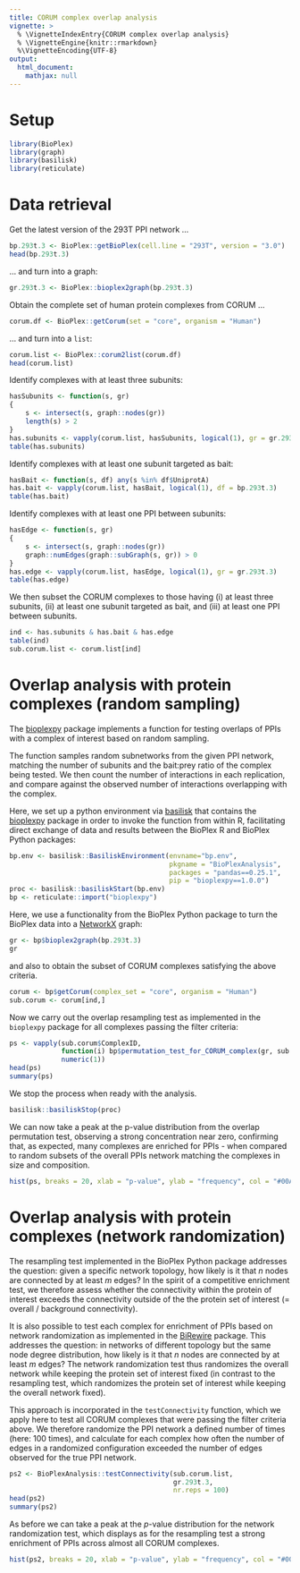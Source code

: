 ```yaml
---
title: CORUM complex overlap analysis
vignette: >
  % \VignetteIndexEntry{CORUM complex overlap analysis}
  % \VignetteEngine{knitr::rmarkdown}
  %\VignetteEncoding{UTF-8}
output:
  html_document:
    mathjax: null   
---
```


# Setup

```r
library(BioPlex)
library(graph)
library(basilisk)
library(reticulate)
```

# Data retrieval 

Get the latest version of the 293T PPI network ...

```r
bp.293t.3 <- BioPlex::getBioPlex(cell.line = "293T", version = "3.0")
head(bp.293t.3)
```

... and turn into a graph:

```r
gr.293t.3 <- BioPlex::bioplex2graph(bp.293t.3)
```

Obtain the complete set of human protein complexes from CORUM ...

```r
corum.df <- BioPlex::getCorum(set = "core", organism = "Human")
```

... and turn into a `list`:

```r
corum.list <- BioPlex::corum2list(corum.df)
head(corum.list)
```

Identify complexes with at least three subunits:

```r
hasSubunits <- function(s, gr)
{
    s <- intersect(s, graph::nodes(gr))
    length(s) > 2
}
has.subunits <- vapply(corum.list, hasSubunits, logical(1), gr = gr.293t.3)
table(has.subunits)
```

Identify complexes with at least one subunit targeted as bait:

```r
hasBait <- function(s, df) any(s %in% df$UniprotA)
has.bait <- vapply(corum.list, hasBait, logical(1), df = bp.293t.3)
table(has.bait)
```

Identify complexes with at least one PPI between subunits:

```r
hasEdge <- function(s, gr)
{
    s <- intersect(s, graph::nodes(gr))
    graph::numEdges(graph::subGraph(s, gr)) > 0
}
has.edge <- vapply(corum.list, hasEdge, logical(1), gr = gr.293t.3)
table(has.edge)
```

We then subset the CORUM complexes to those having (i) at least three subunits,
(ii) at least one subunit targeted as bait, and (iii) at least one PPI between subunits.

```r
ind <- has.subunits & has.bait & has.edge
table(ind)
sub.corum.list <- corum.list[ind]
```

# Overlap analysis with protein complexes (random sampling)

The [bioplexpy](https://pypi.org/project/bioplexpy/) package implements a 
function for testing overlaps of PPIs with a complex of interest based on
random sampling.

The function samples random subnetworks from the given PPI network, matching the
number of subunits and the bait:prey ratio of the complex being tested.
We then count the number of interactions in each replication, and compare
against the observed number of interactions overlapping with the complex.

Here, we set up a python environment via
[basilisk](https://bioconductor.org/packages/basilisk)
that contains the
[bioplexpy](https://pypi.org/project/bioplexpy/) package in order to invoke
the function from within R, facilitating direct exchange of data and results between
the BioPlex R and BioPlex Python packages:

```r
bp.env <- basilisk::BasiliskEnvironment(envname="bp.env",
                                        pkgname = "BioPlexAnalysis",
                                        packages = "pandas==0.25.1",
                                        pip = "bioplexpy==1.0.0")
proc <- basilisk::basiliskStart(bp.env)
bp <- reticulate::import("bioplexpy")
```

Here, we use a functionality from the BioPlex Python package to turn the 
BioPlex data into a [NetworkX](https://networkx.org/) graph:

```r
gr <- bp$bioplex2graph(bp.293t.3)
gr
```

and also to obtain the subset of CORUM complexes satisfying the above criteria. 

```r
corum <- bp$getCorum(complex_set = "core", organism = "Human")
sub.corum <- corum[ind,] 
```

Now we carry out the overlap resampling test as implemented in the `bioplexpy`
package for all complexes passing the filter criteria:

```r
ps <- vapply(sub.corum$ComplexID,
             function(i) bp$permutation_test_for_CORUM_complex(gr, sub.corum, i, 100),
             numeric(1))
head(ps)
summary(ps)
```

We stop the process when ready with the analysis.

```r
basilisk::basiliskStop(proc)
```

We can now take a peak at the p-value distribution from the overlap permutation
test, observing a strong concentration near zero, confirming that, as expected,
many complexes are enriched for PPIs - when compared to random subsets of the
overall PPIs network matching the complexes in size and composition.

```r
hist(ps, breaks = 20, xlab = "p-value", ylab = "frequency", col = "#00AFBB")
```

# Overlap analysis with protein complexes (network randomization)

The resampling test implemented in the BioPlex Python package addresses the question:
given a specific network topology, how likely is it that *n* nodes are connected
by at least *m* edges? In the spirit of a competitive enrichment test, we
therefore assess whether the connectivity within the protein of interest exceeds
the connectivity outside of the the protein set of interest (= overall / background
connectivity). 

It is also possible to test each complex for enrichment of PPIs based on
network randomization as implemented in the
[BiRewire](https://bioconductor.org/packages/BiRewire)
 package. This addresses the question: in networks of different topology but the
same node degree distribution, how likely is it that *n* nodes are connected by
at least *m* edges? The network randomization test thus randomizes the overall
network while keeping the protein set of interest fixed (in contrast to the resampling
test, which randomizes the protein set of interest while keeping the overall network fixed).

This approach is incorporated in the `testConnectivity` function, which we apply
here to test all CORUM complexes that were passing the filter criteria above. 
We therefore randomize the PPI network a defined number of times (here: 100 times),
and calculate for each complex how often the number of edges in a randomized
configuration exceeded the number of edges observed for the true PPI network.  

```r
ps2 <- BioPlexAnalysis::testConnectivity(sub.corum.list, 
                                         gr.293t.3,
                                         nr.reps = 100)
head(ps2)
summary(ps2)
```

As before we can take a peak at the *p*-value distribution for the network
randomization test, which displays as for the resampling test a strong enrichment
of PPIs across almost all CORUM complexes. 

```r
hist(ps2, breaks = 20, xlab = "p-value", ylab = "frequency", col = "#00AFBB")
```


